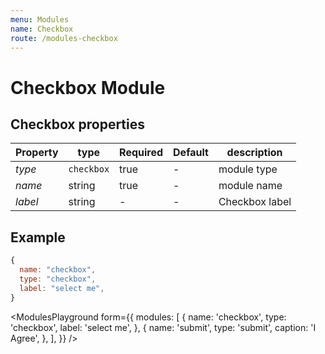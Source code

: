 ```yaml
---
menu: Modules
name: Checkbox
route: /modules-checkbox
---
```


# Checkbox Module


## Checkbox properties

| Property     | type           | Required | Default | description |
| ------------ | -------------- | -------- | ------- | ----------- |
| *type*       | `checkbox`     | true     | -       | module type |
| *name*       | string         | true     | -       | module name |
| *label*      | string         | -        | -       | Checkbox label |

## Example
```jsx
{
  name: "checkbox",
  type: "checkbox",
  label: "select me",
}
```


<ModulesPlayground
  form={{
    modules: [
      {
        name: 'checkbox',
        type: 'checkbox',
        label: 'select me',
      },
      {
        name: 'submit',
        type: 'submit',
        caption: 'I Agree',
      },
    ],
  }}
/>

